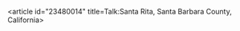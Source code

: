 <article id="23480014" title=Talk:Santa Rita, Santa Barbara County, California>
	<talkpage id="23480014" title="Talk:Santa Rita, Santa Barbara County, California">
{{WikiProject California|class=Stub|importance=Low|santabarbaracounty=yes|santabarbaracounty-importance=Low}}
	</talkpage>
</article>